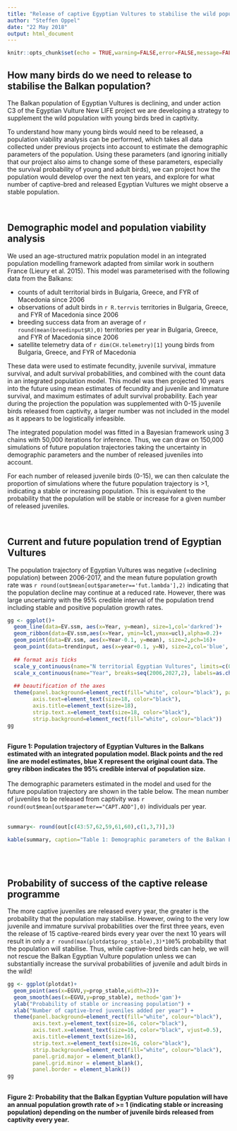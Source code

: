 ```yaml
---
title: "Release of captive Egyptian Vultures to stabilise the wild population"
author: "Steffen Oppel"
date: "22 May 2018"
output: html_document
---
```


```r
knitr::opts_chunk$set(echo = TRUE,warning=FALSE,error=FALSE,message=FALSE)
```

## How many birds do we need to release to stabilise the Balkan population?

The Balkan population of Egyptian Vultures is declining, and under action C3 of the Egyptian Vulture New LIFE project we are developing a strategy to supplement the wild population with young birds bred in captivity.

To understand how many young birds would need to be released, a population viability analysis can be performed, which takes all data collected under previous projects into account to estimate the demographic parameters of the population. Using these parameters (and ignoring initially that our project also aims to change some of these parameters, especially the survival probability of young and adult birds), we can project how the population would develop over the next ten years, and explore for what number of captive-bred and released Egyptian Vultures we might observe a stable population.

<br>


## Demographic model and population viability analysis

We used an age-structured matrix population model in an integrated population modelling framework adapted from similar work in southern France (Lieury et al. 2015). This model was parameterised with the following data from the Balkans:

* counts of adult territorial birds in Bulgaria, Greece, and FYR of Macedonia since 2006
* observations of adult birds in `r R.terrvis` territories in Bulgaria, Greece, and FYR of Macedonia since 2006
* breeding success data from an average of `r round(mean(breedinput$R),0)` territories per year in Bulgaria, Greece, and FYR of Macedonia since 2006
* satellite telemetry data of `r dim(CH.telemetry)[1]` young birds from Bulgaria, Greece, and FYR of Macedonia

These data were used to estimate fecundity, juvenile survival, immature survival, and adult survival probabilities, and combined with the count data in an integrated population model. This model was then projected 10 years into the future using mean estimates of fecundity and juvenile and immature survival, and maximum estimates of adult survival probability. Each year during the projection the population was supplemented with 0-15 juvenile birds released from captivity, a larger number was not included in the model as it appears to be logistically infeasible.

The integrated population model was fitted in a Bayesian framework using 3 chains with 50,000 iterations for inference. Thus, we can draw on 150,000 simulations of future population trajectories taking the uncertainty in demographic parameters and the number of released juveniles into account.

For each number of released juvenile birds (0-15), we can then calculate the proportion of simulations where the future population trajectory is >1, indicating a stable or increasing population. This is equivalent to the probability that the population will be stable or increase for a given number of released juveniles.

<br>

## Current and future population trend of Egyptian Vultures

The population trajectory of Egyptian Vultures was negative (=declining population) between 2006-2017, and the mean future population growth rate was `r round(out$mean[out$parameter=='fut.lambda'],2)` indicating that the population decline may continue at a reduced rate. However, there was large uncertainty with the 95% credible interval of the population trend including stable and positive population growth rates.


```r
gg <- ggplot()+
  geom_line(data=EV.ssm, aes(x=Year, y=mean), size=1,col='darkred')+
  geom_ribbon(data=EV.ssm,aes(x=Year, ymin=lcl,ymax=ucl),alpha=0.2)+
  geom_point(data=EV.ssm, aes(x=Year-0.1, y=mean), size=2,pch=16)+
  geom_point(data=trendinput, aes(x=year+0.1, y=N), size=2,col='blue', pch =4)+
  
  ## format axis ticks
  scale_y_continuous(name="N territorial Egyptian Vultures", limits=c(0,130),breaks=seq(0,130,30), labels=as.character(seq(0,120,30)))+
  scale_x_continuous(name="Year", breaks=seq(2006,2027,2), labels=as.character(seq(2006,2027,2)))+
  
  ## beautification of the axes
  theme(panel.background=element_rect(fill="white", colour="black"), panel.grid.major = element_blank(), panel.grid.minor = element_blank(),
        axis.text=element_text(size=18, color="black"), 
        axis.title=element_text(size=18), 
        strip.text.x=element_text(size=18, color="black"), 
        strip.background=element_rect(fill="white", colour="black"))
gg
```
<br>
**Figure 1: Population trajectory of Egyptian Vultures in the Balkans estimated with an integrated population model. Black points and the red line are model estimates, blue X represent the original count data. The grey ribbon indicates the 95% credible interval of population size.**
<br>
<br>
The demographic parameters estimated in the model and used for the future population trajectory are shown in the table below. The mean number of juveniles to be released from captivity was `r round(out$mean[out$parameter=="CAPT.ADD"],0)` individuals per year.
<br>
<br>


```r

summary<- round(out[c(43:57,62,59,61,60),c(1,3,7)],3)

kable(summary, caption="Table 1: Demographic parameters of the Balkan Egyptian Vulture population based on an integrated population model; ann.phi and ann.surv are annual survival probabilities for young and adult birds, mu.fec is the mean fecundity per pair, and CAPT.ADD is the number of juveniles to be released every year.",col.names=  c("mean","lower credible interval","upper credible interval"))
```
<br>
<br>


## Probability of success of the captive release programme

The more captive juveniles are released every year, the greater is the probability that the population may stabilise. However, owing to the very low juvenile and immature survival probabilities over the first three years, even the release of 15 captive-reared birds every year over the next 10 years will result in only a `r round(max(plotdat$prop_stable),3)*100`% probability that the population will stabilise. Thus, while captive-bred birds can help, we will not rescue the Balkan Egyptian Vulture population unless we can substantially increase the survival probabilities of juvenile and adult birds in the wild!


```r
gg <- ggplot(plotdat)+
  geom_point(aes(x=EGVU,y=prop_stable,width=2))+
  geom_smooth(aes(x=EGVU,y=prop_stable), method='gam')+   
  ylab("Probability of stable or increasing population") +
  xlab("Number of captive-bred juveniles added per year") +
  theme(panel.background=element_rect(fill="white", colour="black"), 
        axis.text.y=element_text(size=16, color="black"),
        axis.text.x=element_text(size=16, color="black", vjust=0.5), 
        axis.title=element_text(size=16), 
        strip.text.x=element_text(size=16, color="black"), 
        strip.background=element_rect(fill="white", colour="black"), 
        panel.grid.major = element_blank(), 
        panel.grid.minor = element_blank(), 
        panel.border = element_blank())
gg
```
<br>
**Figure 2: Probability that the Balkan Egyptian Vulture population will have an annual population growth rate of >= 1 (indicating stable or increasing population) depending on the number of juvenile birds released from captivity every year.**
<br>
<br>

